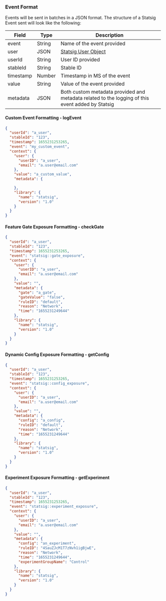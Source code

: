 ### Event Format

Events will be sent in batches in a JSON format. The structure of a Statsig Event sent will look like the following:

| Field           | Type   | Description                                                                                      |
| --------------- | ------ | ------------------------------------------------------------------------------------------------ |
| event           | String | Name of the event provided                                                                       |
| user            | JSON   | [Statsig User Object](/concepts/user)                             |
| userId          | String | User ID provided                                                                                 |
| stableId        | String | Stable ID                                                                                        |
| timestamp       | Number | Timestamp in MS of the event                                                                     |
| value           | String | Value of the event provided                                                                      |
| metadata        | JSON   | Both custom metadata provided and metadata related to the logging of this event added by Statsig |

#### Custom Event Formatting - logEvent

>

```json
{
  "userId": "a_user",
  "stableId": "123",
  "timestamp": 1655231253265,
  "event": "my_custom_event",
  "context": {
    "user": {
      "userID": "a_user",
      "email": "a.user@email.com"
    },
    "value": "a_custom_value",
    "metadata": {

    },
    "library": {
      "name": "statsig",
      "version": "1.0"
    }
  }
}
```

#### Feature Gate Exposure Formatting - checkGate

>

```json
{
  "userId": "a_user",
  "stableId": "123",
  "timestamp": 1655231253265,
  "event": "statsig::gate_exposure",
  "context": {
    "user": {
      "userID": "a_user",
      "email": "a.user@email.com"
    },
    "value": "",
    "metadata": {
      "gate": "a_gate",
      "gateValue": "false",
      "ruleID": "default",
      "reason": "Network",
      "time": "1655231249644"
    },
    "library": {
      "name": "statsig",
      "version": "1.0"
    }
  }
}
```

#### Dynamic Config Exposure Formatting - getConfig

>

```json
{
  "userId": "a_user",
  "stableId": "123",
  "timestamp": 1655231253265,
  "event": "statsig::config_exposure",
  "context": {
    "user": {
      "userID": "a_user",
      "email": "a.user@email.com"
    },
    "value": "",
    "metadata": {
      "config": "a_config",
      "ruleID": "default",
      "reason": "Network",
      "time": "1655231249644"
    },
    "library": {
      "name": "statsig",
      "version": "1.0"
    }
  }
}
```

#### Experiment Exposure Formatting - getExperiment

>

```json
{
  "userId": "a_user",
  "stableId": "123",
  "timestamp": 1655231253265,
  "event": "statsig::experiment_exposure",
  "context": {
    "user": {
      "userID": "a_user",
      "email": "a.user@email.com"
    },
    "value": "",
    "metadata": {
      "config": "an_experiment",
      "ruleID": "4SauZJcM1T7zNvh1igBjwE",
      "reason": "Network",
      "time": "1655231249644",
      "experimentGroupName": "Control"
    },
    "library": {
      "name": "statsig",
      "version": "1.0"
    }
  }
}
```
